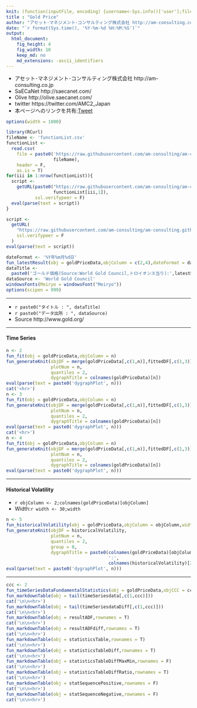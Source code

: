 ```yaml
---
knit: (function(inputFile, encoding) {username<-Sys.info()['user'];fileName<-'defaultPath.csv';pathToFile <-paste0('C:/Users/', username,'/Desktop/pathToCSV/');setwd(pathToFile);buf0<-read.csv(fileName,header = F,skip = 0,stringsAsFactor = F,check.names = F,fileEncoding = 'utf-8');timeStamp<-format(Sys.time(),'%Y%m%d%H%M%S');rmarkdown::render(inputFile, encoding = encoding, output_file = paste0('C:/Users/',username,buf0[2,1],'charts/','am-consulting.co.jp-GoldPrice.html')) })
title : "Gold Price"
author: "アセット･マネジメント･コンサルティング株式会社 http://am-consulting.co.jp"
date: "`r format(Sys.time(), '%Y-%m-%d %H:%M:%S')`"
output: 
  html_document:
    fig_height: 4
    fig_width: 10
    keep_md: no
    md_extensions: -ascii_identifiers 
---
```

<link href="http://knowledgevault.saecanet.com/components/rmarkdown-html.css" rel="stylesheet">
<script src="http://knowledgevault.saecanet.com/components/JavascriptCode.js"></script>
<style>.main-container {max-width : 1000px;}</style>

- アセット･マネジメント･コンサルティング株式会社 http://am-consulting.co.jp
- SaECaNet http://saecanet.com/
- Olive http://olive.saecanet.com/
- twitter https://twitter.com/AMC2_Japan
- 本ページへのリンクを共有:<a href="https://twitter.com/share" class="twitter-share-button" data-via="AMC2_Japan" data-size="large">Tweet</a> <script>!function(d,s,id){var js,fjs=d.getElementsByTagName(s)[0],p=/^http:/.test(d.location)?'http':'https';if(!d.getElementById(id)){js=d.createElement(s);js.id=id;js.src=p+'://platform.twitter.com/widgets.js';fjs.parentNode.insertBefore(js,fjs);}}(document, 'script', 'twitter-wjs');</script>

```r
options(width = 1000)
```

```r
library(RCurl)
fileName <- 'functionList.csv'
functionList <-
  read.csv(
    file = paste0('https://raw.githubusercontent.com/am-consulting/am-consulting.github.io/master/csv/',
                  fileName),
    header = F,
    as.is = T)
for(iii in 1:nrow(functionList)){
  script <- 
    getURL(paste0("https://raw.githubusercontent.com/am-consulting/am-consulting.github.io/master/", 
                  functionList[iii,1]),
           ssl.verifypeer = F)
  eval(parse(text = script))
}
```

```r
script <-
  getURL(
    "https://raw.githubusercontent.com/am-consulting/am-consulting.github.io/master/importWorldGoldCouncilPriceData.r",
    ssl.verifypeer = F
  )
eval(parse(text = script))
```

```r
dateFormat <- '%Y年%m月%d日'
fun_latestResult(obj = goldPriceData,objColumn = c(2,4),dateFormat = dateFormat)
dataTitle <-
  paste0('ゴールド価格(Source:World Gold Council,トロイオンス当り):',latestResult)
dataSource <- 'World Gold Council'
windowsFonts(Meiryo = windowsFont("Meiryo"))
options(scipen = 999)
```

***

- `r paste0("タイトル : ", dataTitle)`
- `r paste0("データ出所 : ", dataSource)`
- Source http://www.gold.org/

***

#### Time Series

```r
n <- 2
fun_fit(obj = goldPriceData,objColumn = n)
fun_generateKnit(objDF = merge(goldPriceData[,c(1,n)],fittedDF[,c(1,3)]),
                 plotNum = n,
                 quantiles = 2,
                 dygraphTitle = colnames(goldPriceData)[n])
eval(parse(text = paste0('dygraphPlot', n)))
cat('<hr>')
n <- 3
fun_fit(obj = goldPriceData,objColumn = n)
fun_generateKnit(objDF = merge(goldPriceData[,c(1,n)],fittedDF[,c(1,3)]),
                 plotNum = n,
                 quantiles = 2,
                 dygraphTitle = colnames(goldPriceData)[n])
eval(parse(text = paste0('dygraphPlot', n)))
cat('<hr>')
n <- 4
fun_fit(obj = goldPriceData,objColumn = n)
fun_generateKnit(objDF = merge(goldPriceData[,c(1,n)],fittedDF[,c(1,3)]),
                 plotNum = n,
                 quantiles = 2,
                 dygraphTitle = colnames(goldPriceData)[n])
eval(parse(text = paste0('dygraphPlot', n)))
```

***

#### Historical Volatility
- `r objColumn <- 2;colnames(goldPriceData)[objColumn]`
- Width:`r width <- 30;width`

```r
n <- 5
fun_historicalVolatility(obj = goldPriceData,objColumn = objColumn,width = width)
fun_generateKnit(objDF = historicalVolatility,
                 plotNum = n,
                 quantiles = 2,
                 group = 0,
                 dygraphTitle = paste0(colnames(goldPriceData)[objColumn],
                                       ':',
                                       colnames(historicalVolatility)[2]))
eval(parse(text = paste0('dygraphPlot', n)))
```

***

```r
ccc <- 2
fun_timeSeriesDataFundamentalStatistics(obj = goldPriceData,objCCC = ccc)
fun_markdownTable(obj = tail(timeSeriesdata[,c(1,ccc)]))
cat('\n\n<hr>')
fun_markdownTable(obj = tail(timeSeriesdataDiff[,c(1,ccc)]))
cat('\n\n<hr>')
fun_markdownTable(obj = resultADF,rownames = T)
cat('\n\n<hr>')
fun_markdownTable(obj = resultADFdiff,rownames = T)
cat('\n\n<hr>')
fun_markdownTable(obj = statisticsTable,rownames = T)
cat('\n\n<hr>')
fun_markdownTable(obj = statisticsTableDiff,rownames = T)
cat('\n\n<hr>')
fun_markdownTable(obj = statisticsTableDiffMaxMin,rownames = F)
cat('\n\n<hr>')
fun_markdownTable(obj = statisticsTableDiffRatio,rownames = T)
cat('\n\n<hr>')
fun_markdownTable(obj = statSequencePositive,rownames = F)
cat('\n\n<hr>')
fun_markdownTable(obj = statSequenceNegative,rownames = F)
cat('\n\n<hr>')
```

<script>MakeNegative();</script>
<script>
  (function(i,s,o,g,r,a,m){i['GoogleAnalyticsObject']=r;i[r]=i[r]||function(){
  (i[r].q=i[r].q||[]).push(arguments)},i[r].l=1*new Date();a=s.createElement(o),
  m=s.getElementsByTagName(o)[0];a.async=1;a.src=g;m.parentNode.insertBefore(a,m)
  })(window,document,'script','https://www.google-analytics.com/analytics.js','ga');

  ga('create', 'UA-3077339-5', 'auto');
  ga('send', 'pageview');

</script>
